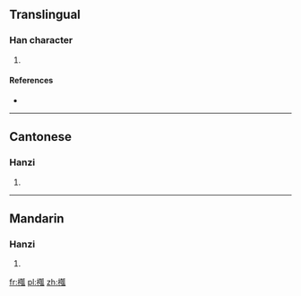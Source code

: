 ==Translingual==

===Han character===
{{Han char|rn=75|rad=木|as=11|sn=15|four=42930|canj=DKSO}}

# {{defn|Han|sort=木11}}

====References====
* {{Han ref|kx=0547.110|dkj=15368|dj=0935.090|hdz=21278.040|uh=69EC|ud=27116|bh=E5D4|bd=58836}}

----

==Cantonese==

===Hanzi===
{{yue-hanzi|jyut=|y=wa6}}

# {{defn|lang=yue|sort=木11}}

----

==Mandarin==

===Hanzi===
{{cmn-hanzi|pin=[[huà]] ([[hua4]])|wg=hua<sup>4</sup>}}

# {{defn|lang=cmn|sort=木11}}

[[fr:槬]]
[[pl:槬]]
[[zh:槬]]